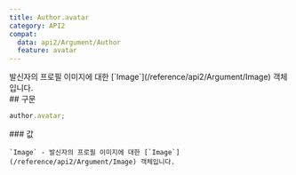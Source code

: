 ```yaml
---
title: Author.avatar
category: API2
compat:
  data: api2/Argument/Author
  feature: avatar
---
```


<Section>
  발신자의 프로필 이미지에 대한 [`Image`](/reference/api2/Argument/Image) 객체입니다.
</Section>
<Section>
  ## 구문

  ~~~js
  author.avatar;
  ~~~

  <Section>
    ### 값

    `Image` - 발신자의 프로필 이미지에 대한 [`Image`](/reference/api2/Argument/Image) 객체입니다.
  </Section>
</Section>